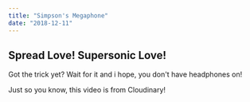 ```yaml
---
title: "Simpson's Megaphone"
date: "2018-12-11"
---
```



## Spread Love! Supersonic Love!

Got the trick yet? Wait for it and i hope, you don't have headphones on!

<VideoPlayer
    publicID = "v1596157115"
    title = "Headphones"
    muted
/>

Just so you know, this video is from Cloudinary!